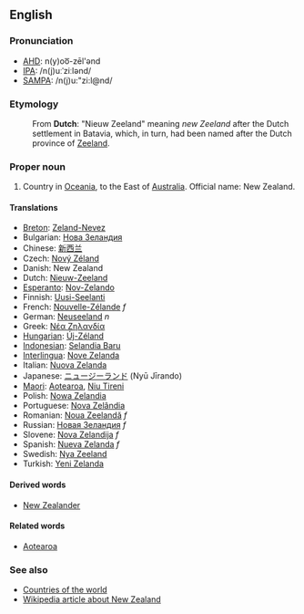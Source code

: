 ==English==
===Pronunciation===
*[[w:AHD|AHD]]: n(y)oo͞-zēl'ənd
*[[w:IPA|IPA]]: /n(j)uːˈziːlənd/
*[[w:SAMPA|SAMPA]]: /n(j)u:"zi:l@nd/

===Etymology===
:From '''Dutch''': "Nieuw Zeeland" meaning ''new'' ''Zeeland'' after the Dutch settlement in Batavia, which, in turn, had been named after the Dutch province of [[Zeeland]].
===Proper noun===

# Country in [[Oceania]], to the East of [[Australia]]. Official name: New Zealand.

====Translations====
*[[Breton]]: [[Zeland-Nevez]]
*Bulgarian: [[Нова Зеландия]]
*Chinese: [[新西兰]]
*Czech: [[Nový Zéland]]
*Danish: New Zealand
*Dutch: [[Nieuw-Zeeland]]
*[[Esperanto]]: [[Nov-Zelando]]
*Finnish: [[Uusi-Seelanti]]
*French: [[Nouvelle-Zélande]] ''f''
*German: [[Neuseeland]] ''n''
*Greek: [[Νέα Ζηλανδία]]
*[[Hungarian]]: [[Új-Zéland]]
*[[Indonesian]]: [[Selandia Baru]]
*[[Interlingua]]: [[Nove Zelanda]]
*Italian: [[Nuova Zelanda]]
*Japanese: [[ニュージーランド]] (Nyū Jīrando)
*[[Maori]]: [[Aotearoa]], [[Niu Tireni]]
*Polish: [[Nowa Zelandia]]
*Portuguese: [[Nova Zelândia]]
*Romanian: [[Noua Zeelandă]] ''f''
*Russian: [[Новая Зеландия]] ''f''
*Slovene: [[Nova Zelandija]] ''f''
*Spanish: [[Nueva Zelanda]] ''f''
*Swedish: [[Nya Zeeland]]
*Turkish: [[Yeni Zelanda]]

====Derived words====
*[[New Zealander]]
====Related words====
*[[Aotearoa]]
===See also===
*[[Countries of the world]]
*[[w:New Zealand|Wikipedia article about New Zealand]]